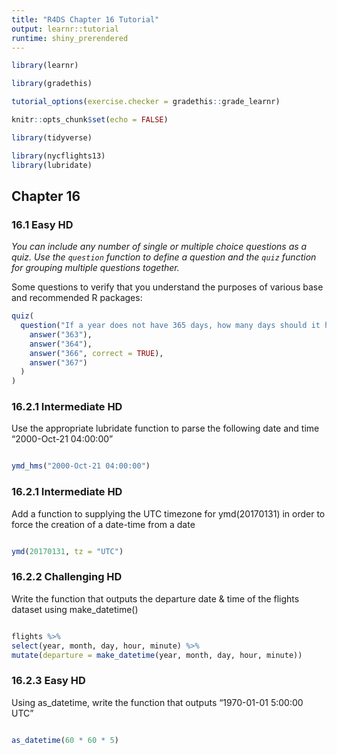 ```yaml
---
title: "R4DS Chapter 16 Tutorial"
output: learnr::tutorial
runtime: shiny_prerendered
---
```


```r

library(learnr)

library(gradethis)

tutorial_options(exercise.checker = gradethis::grade_learnr)

knitr::opts_chunk$set(echo = FALSE)

library(tidyverse)

library(nycflights13)
library(lubridate)

```



## Chapter 16

### 16.1 Easy HD 


*You can include any number of single or multiple choice questions as a quiz. Use the `question` function to define a question and the `quiz` function for grouping multiple questions together.*

Some questions to verify that you understand the purposes of various base and recommended R packages:

```r
quiz(
  question("If a year does not have 365 days, how many days should it have?",
    answer("363"),
    answer("364"),
    answer("366", correct = TRUE),
    answer("367")
  )
)
```


### 16.2.1 Intermediate HD


Use the appropriate lubridate function to parse the following date and time
 "2000-Oct-21 04:00:00"

```r

```

```r
ymd_hms("2000-Oct-21 04:00:00")
```

### 16.2.1 Intermediate HD
Add a function to supplying the UTC timezone for ymd(20170131) in order to force the creation of a date-time from a date
```r

```

```r
ymd(20170131, tz = "UTC")
```

### 16.2.2 Challenging HD
Write the function that outputs the departure date & time of the flights dataset using make_datetime()
```r

```

```r
flights %>%
select(year, month, day, hour, minute) %>%
mutate(departure = make_datetime(year, month, day, hour, minute))
```

### 16.2.3 Easy HD
Using as_datetime, write the function that outputs "1970-01-01 5:00:00 UTC"
```r

```

```r
as_datetime(60 * 60 * 5)
```









